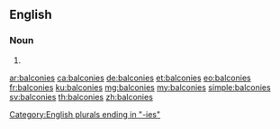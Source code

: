 ==English==

===Noun===
{{head|en|noun plural form}}

# {{plural of|balcony|lang=en}}

[[Category:English plurals ending in "-ies"]]

[[ar:balconies]]
[[ca:balconies]]
[[de:balconies]]
[[et:balconies]]
[[eo:balconies]]
[[fr:balconies]]
[[ku:balconies]]
[[mg:balconies]]
[[my:balconies]]
[[simple:balconies]]
[[sv:balconies]]
[[th:balconies]]
[[zh:balconies]]